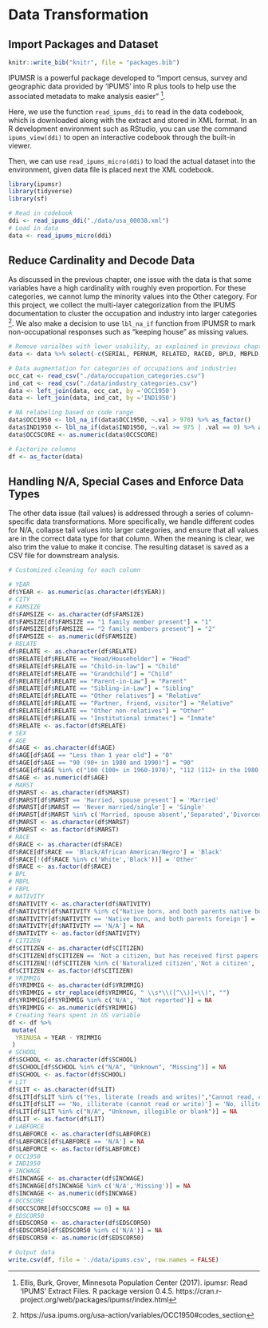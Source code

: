 # Data Transformation

## Import Packages and Dataset

```r
knitr::write_bib("knitr", file = "packages.bib")
```

IPUMSR is a powerful package developed to "import census, survey and geographic data provided by 'IPUMS' into R plus tools to help use the associated metadata to make analysis easier" ^[Ellis, Burk, Grover, Minnesota Population Center (2017). ipumsr: Read 'IPUMS' Extract Files. R package version 0.4.5. https://cran.r-project.org/web/packages/ipumsr/index.html]. 

Here, we use the function `read_ipums_ddi` to read in the data codebook, which is downloaded along with the extract and stored in XML format. In an R development environment such as RStudio, you can use the command `ipums_view(ddi)` to open an interactive codebook through the built-in viewer. 

Then, we can use `read_ipums_micro(ddi)` to load the actual dataset into the environment, given data file is placed next the XML codebook. 

```r
library(ipumsr) 
library(tidyverse) 
library(sf)

# Read in codebook
ddi <- read_ipums_ddi("./data/usa_00038.xml")
# Load in data
data <- read_ipums_micro(ddi)
```

## Reduce Cardinality and Decode Data

As discussed in the previous chapter, one issue with the data is that some variables have a high cardinality with roughly even proportion. For these categories, we cannot lump the minority values into the Other category. For this project, we collect the multi-layer categorization from the IPUMS documentation to cluster the occupation and industry into larger categories ^[https://usa.ipums.org/usa-action/variables/OCC1950#codes_section]. We also make a decision to use `lbl_na_if` function from IPUMSR to mark non-occupational responses such as "keeping house" as missing values. 

```r

# Remove varialbes with lower usability, as explained in previous chapter
data <- data %>% select(-c(SERIAL, PERNUM, RELATED, RACED, BPLD, MBPLD, FBPLD, YRSUSA2, MTONGUE, MTONGUED, PRESGL))

# Data augmentation for categories of occupations and industries
occ_cat <- read_csv("./data/occupation_categories.csv")
ind_cat <- read_csv("./data/industry_categories.csv")
data <- left_join(data, occ_cat, by ='OCC1950')
data <- left_join(data, ind_cat, by ='IND1950')

# NA relabeling based on code range
data$OCC1950 <- lbl_na_if(data$OCC1950, ~.val > 970) %>% as_factor()
data$IND1950 <- lbl_na_if(data$IND1950, ~.val >= 975 | .val == 0) %>% as_factor()
data$OCCSCORE <- as.numeric(data$OCCSCORE)

# Factorize columns
df <- as_factor(data)

```

## Handling N/A, Special Cases and Enforce Data Types

The other data issue (tail values) is addressed through a series of column-specific data transformations. More specifically, we handle different codes for N/A, collapse tail values into larger categories, and ensure that all values are in the correct data type for that column. When the meaning is clear, we also trim the value to make it concise. The resulting dataset is saved as a CSV file for downstream analysis. 

```r

# Customized cleaning for each column

# YEAR
df$YEAR <- as.numeric(as.character(df$YEAR))
# CITY
# FAMSIZE
df$FAMSIZE <- as.character(df$FAMSIZE)
df$FAMSIZE[df$FAMSIZE == "1 family member present"] = "1"
df$FAMSIZE[df$FAMSIZE == "2 family members present"] = "2"
df$FAMSIZE <- as.numeric(df$FAMSIZE)
# RELATE
df$RELATE <- as.character(df$RELATE)
df$RELATE[df$RELATE == "Head/Householder"] = "Head"
df$RELATE[df$RELATE == "Child-in-law"] = "Child"
df$RELATE[df$RELATE == "Grandchild"] = "Child"
df$RELATE[df$RELATE == "Parent-in-Law"] = "Parent"
df$RELATE[df$RELATE == "Sibling-in-Law"] = "Sibling"
df$RELATE[df$RELATE == "Other relatives"] = "Relative"
df$RELATE[df$RELATE == "Partner, friend, visitor"] = "Relative"
df$RELATE[df$RELATE == "Other non-relatives"] = "Other"
df$RELATE[df$RELATE == "Institutional inmates"] = "Inmate"
df$RELATE <- as.factor(df$RELATE)
# SEX
# AGE
df$AGE <- as.character(df$AGE)
df$AGE[df$AGE == "Less than 1 year old"] = "0"
df$AGE[df$AGE == "90 (90+ in 1980 and 1990)"] = "90"
df$AGE[df$AGE %in% c("100 (100+ in 1960-1970)", "112 (112+ in the 1980 internal data)", "115 (115+ in the 1990 internal data)")] = "100"
df$AGE <- as.numeric(df$AGE)
# MARST
df$MARST <- as.character(df$MARST)
df$MARST[df$MARST == 'Married, spouse present'] = 'Married'
df$MARST[df$MARST == 'Never married/single'] = 'Single'
df$MARST[df$MARST %in% c('Married, spouse absent','Separated','Divorced','Widowed')] = 'Widowed or Divorced'
df$MARST <- as.character(df$MARST)
df$MARST <- as.factor(df$MARST)
# RACE
df$RACE <- as.character(df$RACE)
df$RACE[df$RACE == 'Black/African American/Negro'] = 'Black'
df$RACE[!(df$RACE %in% c('White','Black'))] = 'Other'
df$RACE <- as.factor(df$RACE)
# BPL
# MBPL
# FBPL
# NATIVITY
df$NATIVITY <- as.character(df$NATIVITY)
df$NATIVITY[df$NATIVITY %in% c("Native born, and both parents native born","Native born, and father foreign, mother native","Native born, and mother foreign, father native")] = 'Native born with native parent'
df$NATIVITY[df$NATIVITY == 'Native born, and both parents foreign'] = 'Native born with foreign parent'
df$NATIVITY[df$NATIVITY == 'N/A'] = NA
df$NATIVITY <- as.factor(df$NATIVITY)
# CITIZEN
df$CITIZEN <- as.character(df$CITIZEN)
df$CITIZEN[df$CITIZEN == 'Not a citizen, but has received first papers'] = 'Applying citizenship'
df$CITIZEN[!(df$CITIZEN %in% c('Naturalized citizen','Not a citizen', 'Applying citizenship'))] = NA
df$CITIZEN <- as.factor(df$CITIZEN)
# YRIMMIG
df$YRIMMIG <- as.character(df$YRIMMIG)
df$YRIMMIG = str_replace(df$YRIMMIG, " \\s*\\([^\\)]+\\)", "")
df$YRIMMIG[df$YRIMMIG %in% c('N/A', 'Not reported')] = NA
df$YRIMMIG <- as.numeric(df$YRIMMIG)
# Creating Years spent in US variable
df <- df %>%
 mutate(
  YRINUSA = YEAR - YRIMMIG
 )
# SCHOOL
df$SCHOOL <- as.character(df$SCHOOL)
df$SCHOOL[df$SCHOOL %in% c("N/A", "Unknown", "Missing")] = NA
df$SCHOOL <- as.factor(df$SCHOOL)
# LIT
df$LIT <- as.character(df$LIT)
df$LIT[df$LIT %in% c("Yes, literate (reads and writes)","Cannot read, can write","Cannot write, can read")] = 'Yes, literate'
df$LIT[df$LIT == 'No, illiterate (cannot read or write)'] = 'No, illiterate'
df$LIT[df$LIT %in% c("N/A", "Unknown, illegible or blank")] = NA
df$LIT <- as.factor(df$LIT)
# LABFORCE
df$LABFORCE <- as.character(df$LABFORCE)
df$LABFORCE[df$LABFORCE == 'N/A'] = NA
df$LABFORCE <- as.factor(df$LABFORCE)
# OCC1950
# IND1950
# INCWAGE
df$INCWAGE <- as.character(df$INCWAGE)
df$INCWAGE[df$INCWAGE %in% c('N/A','Missing')] = NA
df$INCWAGE <- as.numeric(df$INCWAGE)
# OCCSCORE
df$OCCSCORE[df$OCCSCORE == 0] = NA
# EDSCOR50
df$EDSCOR50 <- as.character(df$EDSCOR50)
df$EDSCOR50[df$EDSCOR50 %in% c('N/A')] = NA
df$EDSCOR50 <- as.numeric(df$EDSCOR50)

# Output data
write.csv(df, file = './data/ipums.csv', row.names = FALSE)
```

